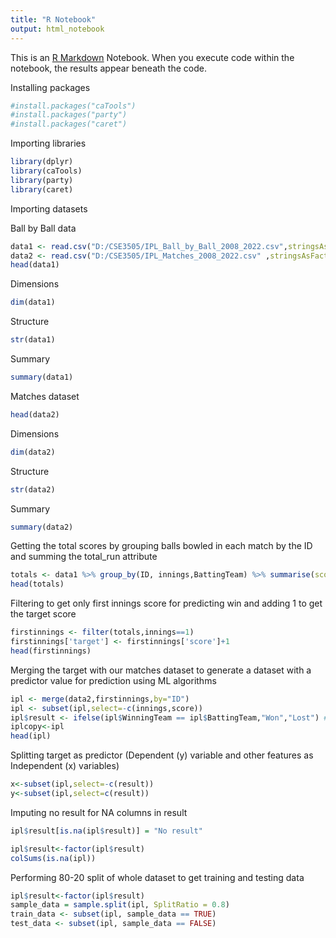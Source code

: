 ```yaml
---
title: "R Notebook"
output: html_notebook
---
```


This is an [R Markdown](http://rmarkdown.rstudio.com) Notebook. When you execute code within the notebook, the results appear beneath the code. 

Installing packages

```r
#install.packages("caTools")
#install.packages("party")
#install.packages("caret")
```


Importing libraries

```r
library(dplyr)
library(caTools)
library(party)
library(caret)
```

Importing datasets

Ball by Ball data

```r
data1 <- read.csv("D:/CSE3505/IPL_Ball_by_Ball_2008_2022.csv",stringsAsFactors = TRUE)
data2 <- read.csv("D:/CSE3505/IPL_Matches_2008_2022.csv" ,stringsAsFactors = TRUE)
head(data1)
```

Dimensions

```r
dim(data1)
```

Structure

```r
str(data1)
```

Summary

```r
summary(data1)
```

Matches dataset

```r
head(data2)
```

Dimensions

```r
dim(data2)
```

Structure

```r
str(data2)
```

Summary

```r
summary(data2)
```

Getting the total scores by grouping balls bowled in each match by the ID and summing the total_run attribute

```r
totals <- data1 %>% group_by(ID, innings,BattingTeam) %>% summarise(score=sum(total_run))
head(totals)
```

Filtering to get only first innings score for predicting win and adding 1 to get the target score

```r
firstinnings <- filter(totals,innings==1)
firstinnings['target'] <- firstinnings['score']+1
head(firstinnings)
```

Merging the target with our matches dataset to generate a dataset with a predictor value for prediction using ML algorithms

```r
ipl <- merge(data2,firstinnings,by="ID")
ipl <- subset(ipl,select=-c(innings,score))
ipl$result <- ifelse(ipl$WinningTeam == ipl$BattingTeam,"Won","Lost") #Predictor
iplcopy<-ipl
head(ipl)
```

Splitting target as predictor (Dependent (y) variable and other features as Independent (x) variables)

```r
x<-subset(ipl,select=-c(result))
y<-subset(ipl,select=c(result))
```

Imputing no result for NA columns in result

```r
ipl$result[is.na(ipl$result)] = "No result"

ipl$result<-factor(ipl$result)
colSums(is.na(ipl))
```

Performing 80-20 split of whole dataset to get training and testing data

```r
ipl$result<-factor(ipl$result)
sample_data = sample.split(ipl, SplitRatio = 0.8)
train_data <- subset(ipl, sample_data == TRUE)
test_data <- subset(ipl, sample_data == FALSE)
```












